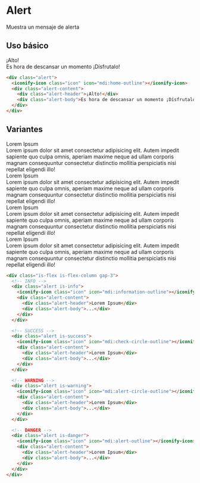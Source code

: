 
# Alert

Muestra un mensaje de alerta

## Uso básico

<PreviewCode>
  <div className="alert">
    <iconify-icon class="icon" icon="mdi:home-outline"></iconify-icon>
    <div class="alert-content">
      <div className="alert-header">¡Alto!</div>
      <div className="alert-body">
        Es hora de descansar un momento ¡Dísfrutalo!
      </div>
    </div>
  </div>
</PreviewCode>

```html
<div class="alert">
  <iconify-icon class="icon" icon="mdi:home-outline"></iconify-icon>
  <div class="alert-content">
    <div class="alert-header">¡Alto!</div>
    <div class="alert-body">Es hora de descansar un momento ¡Dísfrutalo!</div>
  </div>
</div>
```

## Variantes

<PreviewCode>
<div className="is-flex is-flex-column gap-3">
  <div className="alert is-info">
    <iconify-icon class="icon" icon="mdi:information-outline"></iconify-icon>
    <div className="alert-content">
      <div className="alert-header">Lorem Ipsum</div>
      <div className="alert-body">
        Lorem ipsum dolor sit amet consectetur adipisicing elit. Autem impedit sapiente quo culpa omnis, aperiam maxime neque ad ullam corporis magnam consequuntur consectetur distinctio mollitia perspiciatis nisi repellat eligendi illo!
      </div>
    </div>
  </div>

<div className="alert is-success">
  <iconify-icon class="icon" icon="mdi:check-circle-outline"></iconify-icon>
  <div className="alert-content">
    <div className="alert-header">Lorem Ipsum</div>
    <div className="alert-body">
      Lorem ipsum dolor sit amet consectetur adipisicing elit. Autem impedit
      sapiente quo culpa omnis, aperiam maxime neque ad ullam corporis magnam
      consequuntur consectetur distinctio mollitia perspiciatis nisi repellat
      eligendi illo!
    </div>
  </div>
</div>

<div className="alert is-warning">
  <iconify-icon class="icon" icon="mdi:alert-circle-outline"></iconify-icon>
  <div className="alert-content">
    <div className="alert-header">Lorem Ipsum</div>
    <div className="alert-body">
      Lorem ipsum dolor sit amet consectetur adipisicing elit. Autem impedit
      sapiente quo culpa omnis, aperiam maxime neque ad ullam corporis magnam
      consequuntur consectetur distinctio mollitia perspiciatis nisi repellat
      eligendi illo!
    </div>
  </div>
</div>

<div className="alert is-danger">
  <iconify-icon class="icon" icon="mdi:alert-outline"></iconify-icon>
  <div className="alert-content">
    <div className="alert-header">Lorem Ipsum</div>
    <div className="alert-body">
      Lorem ipsum dolor sit amet consectetur adipisicing elit. Autem impedit
      sapiente quo culpa omnis, aperiam maxime neque ad ullam corporis magnam
      consequuntur consectetur distinctio mollitia perspiciatis nisi repellat
      eligendi illo!
    </div>
  </div>
</div>

</div>
</PreviewCode>

```html
<div class="is-flex is-flex-column gap-3">
  <!-- INFO -->
  <div class="alert is-info">
    <iconify-icon class="icon" icon="mdi:information-outline"></iconify-icon>
    <div class="alert-content">
      <div class="alert-header">Lorem Ipsum</div>
      <div class="alert-body">...</div>
    </div>
  </div>

  <!-- SUCCESS -->
  <div class="alert is-success">
    <iconify-icon class="icon" icon="mdi:check-circle-outline"></iconify-icon>
    <div class="alert-content">
      <div class="alert-header">Lorem Ipsum</div>
      <div class="alert-body">...</div>
    </div>
  </div>

  <!-- WARNING -->
  <div class="alert is-warning">
    <iconify-icon class="icon" icon="mdi:alert-circle-outline"></iconify-icon>
    <div class="alert-content">
      <div class="alert-header">Lorem Ipsum</div>
      <div class="alert-body">...</div>
    </div>
  </div>

  <!-- DANGER -->
  <div class="alert is-danger">
    <iconify-icon class="icon" icon="mdi:alert-outline"></iconify-icon>
    <div class="alert-content">
      <div class="alert-header">Lorem Ipsum</div>
      <div class="alert-body">...</div>
    </div>
  </div>
</div>
```
